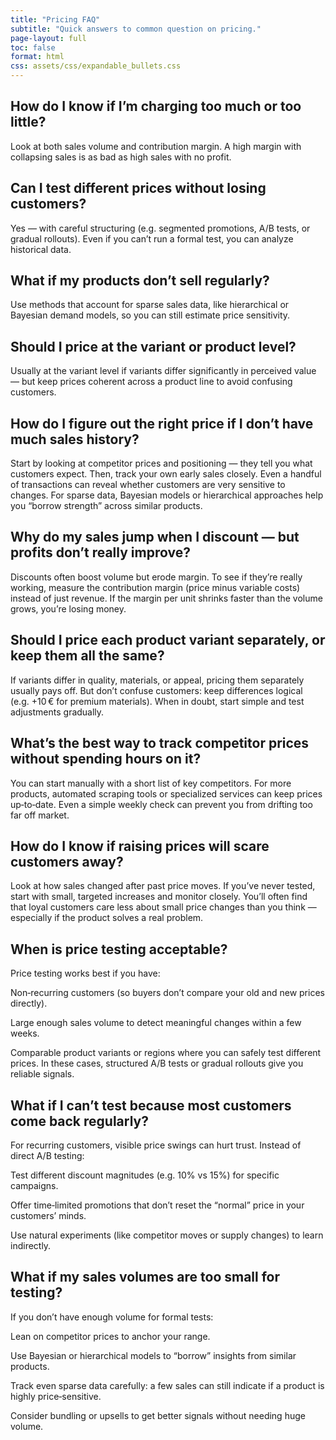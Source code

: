```yaml
---
title: "Pricing FAQ"
subtitle: "Quick answers to common question on pricing."
page-layout: full
toc: false
format: html
css: assets/css/expandable_bullets.css
---
```

  
::: {.callout collapse="true"}
## How do I know if I’m charging too much or too little?
Look at both sales volume and contribution margin. A high margin with collapsing sales is as bad as high sales with no profit.
:::

::: {.callout collapse="true"}
## Can I test different prices without losing customers?
Yes — with careful structuring (e.g. segmented promotions, A/B tests, or gradual rollouts). Even if you can’t run a formal test, you can analyze historical data.
:::

::: {.callout collapse="true"}
## What if my products don’t sell regularly?
Use methods that account for sparse sales data, like hierarchical or Bayesian demand models, so you can still estimate price sensitivity.
:::

::: {.callout collapse="true"}
## Should I price at the variant or product level?
Usually at the variant level if variants differ significantly in perceived value — but keep prices coherent across a product line to avoid confusing customers.
:::

::: {.callout collapse="true"}
## How do I figure out the right price if I don’t have much sales history?
Start by looking at competitor prices and positioning — they tell you what customers expect. Then, track your own early sales closely. Even a handful of transactions can reveal whether customers are very sensitive to changes. For sparse data, Bayesian models or hierarchical approaches help you “borrow strength” across similar products.
:::

::: {.callout collapse="true"}
## Why do my sales jump when I discount — but profits don’t really improve?
Discounts often boost volume but erode margin. To see if they’re really working, measure the contribution margin (price minus variable costs) instead of just revenue. If the margin per unit shrinks faster than the volume grows, you’re losing money.
:::

::: {.callout collapse="true"}
## Should I price each product variant separately, or keep them all the same?
If variants differ in quality, materials, or appeal, pricing them separately usually pays off. But don’t confuse customers: keep differences logical (e.g. +10 € for premium materials). When in doubt, start simple and test adjustments gradually.
:::

::: {.callout collapse="true"}
## What’s the best way to track competitor prices without spending hours on it?
You can start manually with a short list of key competitors. For more products, automated scraping tools or specialized services can keep prices up‑to‑date. Even a simple weekly check can prevent you from drifting too far off market.
:::

::: {.callout collapse="true"}
## How do I know if raising prices will scare customers away?
Look at how sales changed after past price moves. If you’ve never tested, start with small, targeted increases and monitor closely. You’ll often find that loyal customers care less about small price changes than you think — especially if the product solves a real problem.
:::

::: {.callout collapse="true"}
## When is price testing acceptable?
Price testing works best if you have:

Non‑recurring customers (so buyers don’t compare your old and new prices directly).

Large enough sales volume to detect meaningful changes within a few weeks.

Comparable product variants or regions where you can safely test different prices.
In these cases, structured A/B tests or gradual rollouts give you reliable signals.
:::

::: {.callout collapse="true"}
## What if I can’t test because most customers come back regularly?
For recurring customers, visible price swings can hurt trust. Instead of direct A/B testing:

Test different discount magnitudes (e.g. 10% vs 15%) for specific campaigns.

Offer time‑limited promotions that don’t reset the “normal” price in your customers’ minds.

Use natural experiments (like competitor moves or supply changes) to learn indirectly.
:::


::: {.callout collapse="true"}
## What if my sales volumes are too small for testing?
If you don’t have enough volume for formal tests:

Lean on competitor prices to anchor your range.

Use Bayesian or hierarchical models to “borrow” insights from similar products.

Track even sparse data carefully: a few sales can still indicate if a product is highly price‑sensitive.

Consider bundling or upsells to get better signals without needing huge volume.
:::



